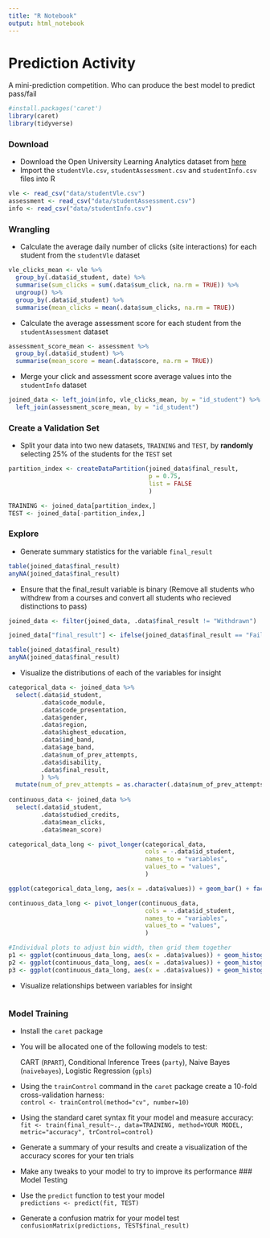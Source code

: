 ```yaml
---
title: "R Notebook"
output: html_notebook
---
```


# Prediction Activity

A mini-prediction competition. Who can produce the best model to predict pass/fail

```r
#install.packages('caret')
library(caret)
library(tidyverse)
```


### Download

* Download the Open University Learning Analytics dataset from [here](https://analyse.kmi.open.ac.uk/open_dataset)
* Import the `studentVle.csv`, `studentAssessment.csv` and `studentInfo.csv` files into R

```r
vle <- read_csv("data/studentVle.csv")
assessment <- read_csv("data/studentAssessment.csv")
info <- read_csv("data/studentInfo.csv")
```


### Wrangling

* Calculate the average daily number of clicks (site interactions) for each student from the `studentVle` dataset

```r
vle_clicks_mean <- vle %>% 
  group_by(.data$id_student, date) %>% 
  summarise(sum_clicks = sum(.data$sum_click, na.rm = TRUE)) %>%
  ungroup() %>%
  group_by(.data$id_student) %>%
  summarise(mean_clicks = mean(.data$sum_clicks, na.rm = TRUE))
```


* Calculate the average assessment score for each student from the `studentAssessment` dataset

```r
assessment_score_mean <- assessment %>%
  group_by(.data$id_student) %>%
  summarise(mean_score = mean(.data$score, na.rm = TRUE))
```


* Merge your click and assessment score average values into the `studentInfo` dataset

```r
joined_data <- left_join(info, vle_clicks_mean, by = "id_student") %>%
  left_join(assessment_score_mean, by = "id_student")
```


### Create a Validation Set

* Split your data into two new datasets, `TRAINING` and `TEST`, by **randomly** selecting 25% of the students for the `TEST` set

```r
partition_index <- createDataPartition(joined_data$final_result,
                                       p = 0.75,
                                       list = FALSE
                                       )

TRAINING <- joined_data[partition_index,]
TEST <- joined_data[-partition_index,]
```


### Explore

* Generate summary statistics for the variable `final_result`

```r
table(joined_data$final_result)
anyNA(joined_data$final_result)
```


* Ensure that the final_result variable is binary (Remove all students who withdrew from a courses and convert all students who recieved distinctions to pass)

```r
joined_data <- filter(joined_data, .data$final_result != "Withdrawn")

joined_data["final_result"] <- ifelse(joined_data$final_result == "Fail", "fail", "pass")
```

```r
table(joined_data$final_result)
anyNA(joined_data$final_result)
```

* Visualize the distributions of each of the variables for insight

```r
categorical_data <- joined_data %>%
  select(.data$id_student,
         .data$code_module,
         .data$code_presentation,
         .data$gender,
         .data$region,
         .data$highest_education,
         .data$imd_band,
         .data$age_band,
         .data$num_of_prev_attempts,
         .data$disability,
         .data$final_result,
         ) %>%
  mutate(num_of_prev_attempts = as.character(.data$num_of_prev_attempts))
  
continuous_data <- joined_data %>%
  select(.data$id_student,
         .data$studied_credits,
         .data$mean_clicks,
         .data$mean_score)


```

```r
categorical_data_long <- pivot_longer(categorical_data,
                                      cols = -.data$id_student,
                                      names_to = "variables",
                                      values_to = "values",
                                      )

ggplot(categorical_data_long, aes(x = .data$values)) + geom_bar() + facet_wrap(~variables, scales = "free")
```

```r
continuous_data_long <- pivot_longer(continuous_data,
                                      cols = -.data$id_student,
                                      names_to = "variables",
                                      values_to = "values",
                                      )

#Individual plots to adjust bin width, then grid them together
p1 <- ggplot(continuous_data_long, aes(x = .data$values)) + geom_histogram() + facet_wrap(~variables, scales = "free_x")
p2 <- ggplot(continuous_data_long, aes(x = .data$values)) + geom_histogram() + facet_wrap(~variables, scales = "free")
p3 <- ggplot(continuous_data_long, aes(x = .data$values)) + geom_histogram() + facet_wrap(~variables, scales = "free")
```

* Visualize relationships between variables for insight

```r

```


### Model Training

* Install the `caret` package
* You will be allocated one of the following models to test:

  CART (`RPART`), Conditional Inference Trees (`party`), Naive Bayes (`naivebayes`), Logistic Regression (`gpls`)

* Using the `trainControl` command in the `caret` package create a 10-fold cross-validation harness:   
  `control <- trainControl(method="cv", number=10)`
* Using the standard caret syntax fit your model and measure accuracy:  
   `fit <- train(final_result~., data=TRAINING, method=YOUR MODEL, metric="accuracy", trControl=control)`
* Generate a summary of your results and create a visualization of the accuracy scores for your ten trials
* Make any tweaks to your model to try to improve its performance
### Model Testing
* Use the `predict` function to test your model  
  `predictions <- predict(fit, TEST)`
* Generate a confusion matrix for your model test  
  `confusionMatrix(predictions, TEST$final_result)`
